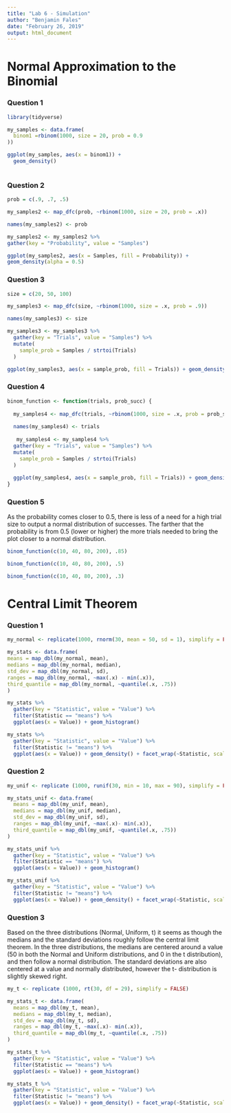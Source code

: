 ---
title: "Lab 6 - Simulation"
author: "Benjamin Fales"
date: "February 26, 2019"
output: html_document
---

# Normal Approximation to the Binomial

### Question 1


```{r Question 1, echo = TRUE, eval = TRUE}
library(tidyverse)

my_samples <- data.frame(
  binom1 =rbinom(1000, size = 20, prob = 0.9
))

ggplot(my_samples, aes(x = binom1)) + 
  geom_density()
  
```

### Question 2

```{r Question 2, echo = TRUE, eval = TRUE}
prob = c(.9, .7, .5)

my_samples2 <- map_dfc(prob, ~rbinom(1000, size = 20, prob = .x))

names(my_samples2) <- prob

my_samples2 <- my_samples2 %>%
gather(key = "Probability", value = "Samples")

ggplot(my_samples2, aes(x = Samples, fill = Probability)) +
geom_density(alpha = 0.5)

```

### Question 3

```{r Question 3, echo = TRUE, eval = TRUE}
size = c(20, 50, 100)

my_samples3 <- map_dfc(size, ~rbinom(1000, size = .x, prob = .9))

names(my_samples3) <- size

my_samples3 <- my_samples3 %>% 
  gather(key = "Trials", value = "Samples") %>% 
  mutate(
    sample_prob = Samples / strtoi(Trials)
  )

ggplot(my_samples3, aes(x = sample_prob, fill = Trials)) + geom_density(alpha = 0.5)
```

### Question 4

```{r Question 4, echo = TRUE, eval = TRUE}
binom_function <- function(trials, prob_succ) {
  
  my_samples4 <- map_dfc(trials, ~rbinom(1000, size = .x, prob = prob_succ))
  
  names(my_samples4) <- trials
  
   my_samples4 <- my_samples4 %>% 
  gather(key = "Trials", value = "Samples") %>% 
  mutate(
    sample_prob = Samples / strtoi(Trials)
  )
 
  ggplot(my_samples4, aes(x = sample_prob, fill = Trials)) + geom_density(alpha = 0.5) 
}
```

### Question 5

As the probability comes closer to 0.5, there is less of a need for a high trial size to output a normal distribution of successes. The farther that the probability is from 0.5 (lower or higher) the more trials needed to bring the plot closer to a normal distribution.
```{r Question 5, echo = TRUE, eval = TRUE}
binom_function(c(10, 40, 80, 200), .85)

binom_function(c(10, 40, 80, 200), .5)

binom_function(c(10, 40, 80, 200), .3)
```

# Central Limit Theorem

### Question 1

```{r Question 1 Normal, echo = TRUE, eval = FALSE}
my_normal <- replicate(1000, rnorm(30, mean = 50, sd = 1), simplify = FALSE)

my_stats <- data.frame(
means = map_dbl(my_normal, mean),
medians = map_dbl(my_normal, median),
std_dev = map_dbl(my_normal, sd),
ranges = map_dbl(my_normal, ~max(.x) - min(.x)),
third_quantile = map_dbl(my_normal, ~quantile(.x, .75))
)

my_stats %>% 
  gather(key = "Statistic", value = "Value") %>%
  filter(Statistic == "means") %>% 
  ggplot(aes(x = Value)) + geom_histogram()

my_stats %>% 
  gather(key = "Statistic", value = "Value") %>%
  filter(Statistic != "means") %>% 
  ggplot(aes(x = Value)) + geom_density() + facet_wrap(~Statistic, scales = "free")
```

### Question 2

```{r Question 2 Uniform, echo = TRUE, eval = TRUE}
my_unif <- replicate (1000, runif(30, min = 10, max = 90), simplify = FALSE)

my_stats_unif <- data.frame(
  means = map_dbl(my_unif, mean),
  medians = map_dbl(my_unif, median),
  std_dev = map_dbl(my_unif, sd),
  ranges = map_dbl(my_unif, ~max(.x)- min(.x)),
  third_quantile = map_dbl(my_unif, ~quantile(.x, .75))
)

my_stats_unif %>% 
  gather(key = "Statistic", value = "Value") %>% 
  filter(Statistic == "means") %>% 
  ggplot(aes(x = Value)) + geom_histogram()

my_stats_unif %>% 
  gather(key = "Statistic", value = "Value") %>%
  filter(Statistic != "means") %>% 
  ggplot(aes(x = Value)) + geom_density() + facet_wrap(~Statistic, scales = "free")
```

### Question 3
Based on the three distributions (Normal, Uniform, t) it seems as though the medians and the standard deviations roughly follow the central limit theorem. In the three distributions, the medians are centered around a value (50 in both the Normal and Uniform distributions, and 0 in the t distribution), and then follow a normal distribution. The standard deviations are also centered at a value and normally distributed, however the t- distribution is slightly skewed right.

```{r Question 3 t distribution, echo = TRUE, eval = TRUE}
my_t <- replicate (1000, rt(30, df = 29), simplify = FALSE)

my_stats_t <- data.frame(
  means = map_dbl(my_t, mean),
  medians = map_dbl(my_t, median),
  std_dev = map_dbl(my_t, sd),
  ranges = map_dbl(my_t, ~max(.x)- min(.x)),
  third_quantile = map_dbl(my_t, ~quantile(.x, .75))
)

my_stats_t %>% 
  gather(key = "Statistic", value = "Value") %>% 
  filter(Statistic == "means") %>% 
  ggplot(aes(x = Value)) + geom_histogram()

my_stats_t %>% 
  gather(key = "Statistic", value = "Value") %>%
  filter(Statistic != "means") %>% 
  ggplot(aes(x = Value)) + geom_density() + facet_wrap(~Statistic, scales = "free")

```

